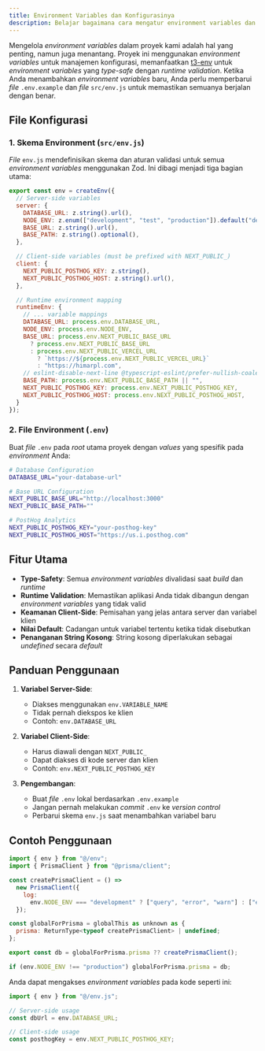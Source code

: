 ```yaml
---
title: Environment Variables dan Konfigurasinya
description: Belajar bagaimana cara mengatur environment variables dan konfigurasi lainnya pada proyek situs web milik Ascendia HIMARPL.
---
```


Mengelola _environment variables_ dalam proyek kami adalah hal yang penting, namun juga menantang. Proyek ini menggunakan _environment variables_ untuk manajemen konfigurasi, memanfaatkan [t3-env](https://github.com/t3-oss/t3-env) untuk _environment variables_ yang _type-safe_ dengan _runtime validation_. Ketika Anda menambahkan _environment variables_ baru, Anda perlu memperbarui _file_ `.env.example` dan _file_ `src/env.js` untuk memastikan semuanya berjalan dengan benar.

## File Konfigurasi

### 1. Skema Environment (`src/env.js`)

_File_ `env.js` mendefinisikan skema dan aturan validasi untuk semua _environment variables_ menggunakan Zod. Ini dibagi menjadi tiga bagian utama:

```javascript title="src/env.js"
export const env = createEnv({
  // Server-side variables
  server: {
    DATABASE_URL: z.string().url(),
    NODE_ENV: z.enum(["development", "test", "production"]).default("development"),
    BASE_URL: z.string().url(),
    BASE_PATH: z.string().optional(),
  },

  // Client-side variables (must be prefixed with NEXT_PUBLIC_)
  client: {
    NEXT_PUBLIC_POSTHOG_KEY: z.string(),
    NEXT_PUBLIC_POSTHOG_HOST: z.string().url(),
  },

  // Runtime environment mapping
  runtimeEnv: {
    // ... variable mappings
    DATABASE_URL: process.env.DATABASE_URL,
    NODE_ENV: process.env.NODE_ENV,
    BASE_URL: process.env.NEXT_PUBLIC_BASE_URL
      ? process.env.NEXT_PUBLIC_BASE_URL
      : process.env.NEXT_PUBLIC_VERCEL_URL
        ? `https://${process.env.NEXT_PUBLIC_VERCEL_URL}`
        : "https://himarpl.com",
    // eslint-disable-next-line @typescript-eslint/prefer-nullish-coalescing
    BASE_PATH: process.env.NEXT_PUBLIC_BASE_PATH || "",
    NEXT_PUBLIC_POSTHOG_KEY: process.env.NEXT_PUBLIC_POSTHOG_KEY,
    NEXT_PUBLIC_POSTHOG_HOST: process.env.NEXT_PUBLIC_POSTHOG_HOST,
  }
});
```

### 2. File Environment (`.env`)

Buat _file_ `.env` pada _root_ utama proyek dengan _values_ yang spesifik pada _environment_ Anda:

```bash
# Database Configuration
DATABASE_URL="your-database-url"

# Base URL Configuration
NEXT_PUBLIC_BASE_URL="http://localhost:3000"
NEXT_PUBLIC_BASE_PATH=""

# PostHog Analytics
NEXT_PUBLIC_POSTHOG_KEY="your-posthog-key"
NEXT_PUBLIC_POSTHOG_HOST="https://us.i.posthog.com"
```

## Fitur Utama

- **Type-Safety**: Semua _environment variables_ divalidasi saat _build_ dan _runtime_
- **Runtime Validation**: Memastikan aplikasi Anda tidak dibangun dengan _environment variables_ yang tidak valid
- **Keamanan Client-Side**: Pemisahan yang jelas antara server dan variabel klien
- **Nilai Default**: Cadangan untuk variabel tertentu ketika tidak disebutkan
- **Penanganan String Kosong**: String kosong diperlakukan sebagai _undefined_ secara _default_

## Panduan Penggunaan

1. **Variabel Server-Side**:
   - Diakses menggunakan `env.VARIABLE_NAME`
   - Tidak pernah diekspos ke klien
   - Contoh: `env.DATABASE_URL`

2. **Variabel Client-Side**:
   - Harus diawali dengan `NEXT_PUBLIC_`
   - Dapat diakses di kode server dan klien
   - Contoh: `env.NEXT_PUBLIC_POSTHOG_KEY`

3. **Pengembangan**:
   - Buat _file_ `.env` lokal berdasarkan `.env.example`
   - Jangan pernah melakukan _commit_ `.env` ke _version control_
   - Perbarui skema `env.js` saat menambahkan variabel baru


## Contoh Penggunaan

```javascript title="src/server/db.ts" {1, 7, 16}
import { env } from "@/env";
import { PrismaClient } from "@prisma/client";

const createPrismaClient = () =>
  new PrismaClient({
    log:
      env.NODE_ENV === "development" ? ["query", "error", "warn"] : ["error"],
  });

const globalForPrisma = globalThis as unknown as {
  prisma: ReturnType<typeof createPrismaClient> | undefined;
};

export const db = globalForPrisma.prisma ?? createPrismaClient();

if (env.NODE_ENV !== "production") globalForPrisma.prisma = db;

```

Anda dapat mengakses _environment variables_ pada kode seperti ini:

```javascript
import { env } from "@/env.js";

// Server-side usage
const dbUrl = env.DATABASE_URL;

// Client-side usage
const posthogKey = env.NEXT_PUBLIC_POSTHOG_KEY;
```